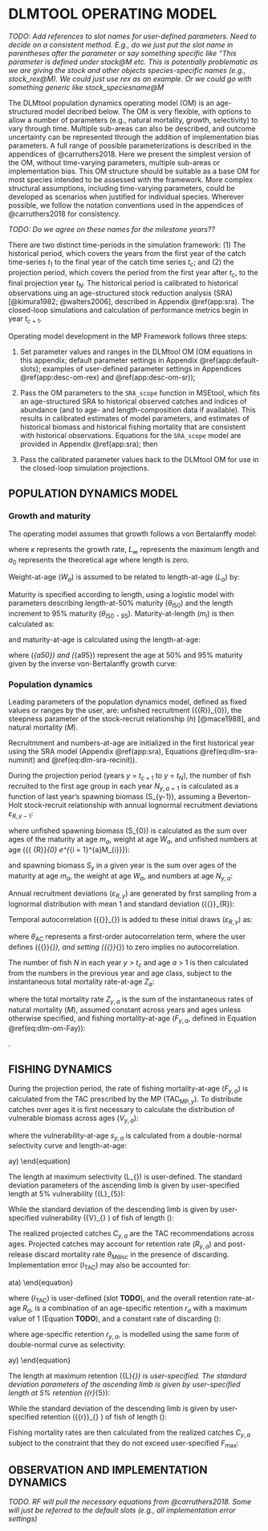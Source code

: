 # DLMTOOL OPERATING MODEL {#app:dlmtool-om}

<!-- *A summary of the important features of the DLMtool operating model* -->

<!-- *Draw on appendix of DLMtool paper but simplified to have one region* -->

<!-- *Not too many details; reference the paper* -->

*TODO: Add references to slot names for user-defined parameters. Need to decide on a consistent method. E.g., do we just put the slot name in parentheses after the parameter or say something specific like "This parameter is  defined under stock@M etc. This is potentially problematic as we are giving the stock and other objects species-specific names (e.g., stock_rex@M). We could just use rex as an example. Or we could go with something generic like stock_speciesname@M*

The DLMtool population dynamics operating model (OM) is an age-structured model decribed below. The OM is very flexible, with options to allow a number of parameters (e.g., natural mortality, growth, selectivity) to vary through time.
Multiple sub-areas can also be described, and outcome uncertainty can be represented through the addition of implementation bias parameters.
A full range of possible parameterizations is described in the appendices of @carruthers2018.
Here we present the simplest version of the OM, without time-varying parameters, multiple sub-areas or implementation bias. This OM structure should be suitable as a base OM for most species intended to be assessed with the framework. 
More complex structural assumptions, including time-varying parameters, could be developed as scenarios when justified for individual species.
Wherever possible, we follow the notation conventions used in the appendices of @carruthers2018 for consistency.

*TODO: Do we agree on these names for the milestone years??*

There are two distinct time-periods in the simulation framework: (1) The historical period, which covers the years from the first year of the catch time-series $t_1$ to the final year of the catch time series $t_c$; and (2) the projection period, which covers the period from the first year after $t_c$, to the final projection year $t_N$. 
The historical period is calibrated to historical observations uing an age-structured stock reduction analysis (SRA) [@kimura1982; @walters2006], described in Appendix \@ref(app:sra).
The closed-loop simulations and calculation of performance metrics begin in year $t_{c+1}$.

Operating model development in the MP Framework follows three steps:

1. Set parameter values and ranges in the DLMtool OM (OM equations in this appendix; default parameter settings in Appendix \@ref(app:default-slots); examples of user-defined parameter settings in Appendices \@ref(app:desc-om-rex) and \@ref(app:desc-om-sr));

2. Pass the OM parameters to the `SRA_scope` function in MSEtool, which fits an age-structured SRA  to historical observed catches and indices of abundance (and to age- and length-composition data if available). 
This results in calibrated estimates of model parameters, and estimates of historical biomass and historical fishing mortality that are consistent with historical observations. 
Equations for the `SRA_scope` model are provided in Appendix \@ref(app:sra); then

3. Pass the calibrated parameter values back to the DLMtool OM for use in the closed-loop simulation projections.


## POPULATION DYNAMICS MODEL  {#sec:dlmtool-pop-dynamics}

<!-- Last historical year, the ``current'' year is denoted by $c$. -->

### Growth and maturity

The operating model assumes that growth follows a von Bertalanffy model:

\begin{equation}
L_{y,a} = L_{\infty}\left( 1 - \exp( - \kappa(a - a_{0} \right))
(\#eq:dlm-om-vonb)
\end{equation}

where ${\kappa}$ represents the growth rate, $L_{\infty}$ represents the maximum length and $a_0$ represents the theoretical age where length is zero.

Weight-at-age ($W_a$) is  assumed to be related to length-at-age ($L_a$) by:

\begin{equation}
W_{y,a} = \beta_{W}\ {L_{a}}^{\alpha_{W}}.
(\#eq:dlm-om-wta)
\end{equation}

Maturity is specified according to length, using a logistic model with parameters describing length-at-50% maturity ($\theta_{l50}$) and the length increment to 95% maturity ($\theta_{l50-95}$). Maturity-at-length ($m_l$) is then calculated as:

\begin{equation}
m_{l} = \frac{1}{1 + e^{{- \ln}19\left( \frac{l - \mathrm{\Delta}_{l50} \cdot L_{\infty}}{{{\theta}}_{l50-95}} \right)}},
(\#eq:dlm-om-matl)
\end{equation}

and maturity-at-age is calculated using the length-at-age:

\begin{equation}
m_{a} = \frac{1}{1 + e^{{- \ln}19\left( \frac{a - \theta_{a50}}{\theta_{a95} - \theta_{a50}} \right)}}
(\#eq:dlm-om-mata)
\end{equation}

where \(\theta_{a50}\) and \(\theta_{a95}\) represent the age at 50% and 95% maturity given by the inverse von-Bertalanffy growth curve:

\begin{equation}
\theta_{a50} = \frac{- \ln\left( 1 - \mathrm{\Delta}_{l50} \right)}{\kappa} + t_{0}
(\#eq:dlm-om-invonb)
\end{equation}

\begin{equation}
\theta_{a95} = \frac{- \ln\left( 1 - \left( \mathrm{\Delta}_{l50} + \frac{{{\theta}}_{l50\_ 95}}{L_{\infty}} \right) \right)}{\kappa} + t_{0}
(\#eq:dlm-om-theta95)
\end{equation}

### Population dynamics
Leading parameters of the population dynamics model, defined as fixed values or ranges by the user, are: unfished recruitment \({{R}}_{0}\), the steepness parameter of the stock-recruit relationship ($h$) [@mace1988], and natural mortality ($M$). 

Recruitmment and numbers-at-age are initialized in the first historical year using the SRA model (Appendix \@ref(app:sra), Equations \@ref(eq:dlm-sra-numinit) and \@ref(eq:dlm-sra-recinit)).

During the projection period (years $y$ = $t_{c+1}$ to $y$ = $t_N$), the number of fish recruited to the first age group in each year $N_{y,a=1}$
is calculated as a function of last year's spawning biomass \(S_{y-1}\), assuming a Beverton-Holt stock-recruit relationship with annual
lognormal recruitment deviations $\varepsilon_{R,y-1}$:

\begin{equation}
N_{y, a = 1} = \left( \frac{4 {h} R_{0} S_{y-1}} {S_{0}  \left( 1 - {h} \right) + \left( 5{h} - 1 \right) S_{y-1}} \right) \cdot \varepsilon_{R,y-1},
(\#eq:dlm-om-recy)
\end{equation}

where unfished spawning biomass \(S_{0}\) is calculated as the
sum over ages of the maturity at age $m_a$, weight at age
$W_a$, and unfished numbers at age  \({{\ {R}}_{0}\ e^{\sum_{i = 1}^{a}M_{i}}}\):

\begin{equation}
S_{0} = \sum_{a = 1}^{n_{a}}{m_{a}\ W_{a}{\ {R}}_{0}\ e^{\sum_{i = 1}^{a}M_{i}}}.
(\#eq:dlm-om-so)
\end{equation}

and spawning biomass $S_{y}$ in a given year is the
sum over ages of the maturity at age $m_a$, the weight at age
$W_a$, and numbers at age $N_{y,a}$:

\begin{equation}
S_{y} = \sum_{a = 1}^{n_{a}}{m_{a}W_{a}N_{y,a}}.
(\#eq:dlm-om-sy)
\end{equation}

Annual recruitment deviations ($\varepsilon_{R,y}$) are generated by first sampling from a lognormal distribution with mean $1$ and standard deviation \({{\sigma}}_{R}\):

\begin{equation}
\varepsilon_{R,y}\sim \mathrm{Lognormal}\left( 1,{{\sigma}}_{R} \right),
(\#eq:dlm-om-recdev)
\end{equation}

Temporal autocorrelation \({{\theta}}_{\textrm{AC}}\) is added to these initial draws ($\varepsilon_{R,y}$) as:

\begin{equation}
\varepsilon_{R,y} = {{\theta}}_{\textrm{AC}}\varepsilon_{R,y - 1} + \varepsilon_{R,y}\sqrt{\left( 1 - {{{\theta}}_{\textrm{AC}}}^{2} \right)},
(\#eq:dlm-om-auto)
\end{equation}

where $\theta_{\mathrm{AC}}$ represents a first-order autocorrelation term, where the user defines \({{\theta}}_{\textrm{AC}}\), and setting \({{\theta}}_{\textrm{AC}}\) to zero implies no autocorrelation.

The number of fish $N$ in each year $y$ > $t_c$ and age $a$ > 1 is then calculated from the numbers in the previous year and age class,
subject to the instantaneous total mortality rate-at-age $Z_{a}$:

\begin{equation}
N_{y + 1,a + 1} = N_{a}e^{- Z_{a}} 
(\#eq:dlm-om-numa)
\end{equation}

where the total mortality rate $Z_{y,a}$ is the sum of the instantaneous rates of natural mortality ($M$), assumed constant across years and ages unless otherwise specified, and fishing mortality-at-age ($F_{y,a}$, defined in Equation \@ref(eq:dlm-om-Fay)):

\begin{equation}
Z_{y,a} = M + F_{y,a}.
(\#eq:dlm-om-z)
\end{equation}.

## FISHING DYNAMICS {#sec:dlmtool-fishing-dynamics}

During the projection period, the rate of fishing mortality-at-age ($F_{y,a}$) is calculated from the TAC prescribed by the MP ($\textrm{TAC}_{\mathrm{MP},y}$).
To distribute catches over ages it is first necessary to calculate the distribution of vulnerable biomass across ages ($V_{y,a}$):

\begin{equation}
V_{y,a} = N_{y,a} W_{a} s_{a} R_{a}
(\#eq:dlm-om-vulcom)
\end{equation}

where the vulnerability-at-age  $s_{y,a}$ is calculated from a double-normal selectivity curve and length-at-age:

\begin{equation}
s_{y,a} = \left\{ \begin{matrix} 
2^{- \ \frac{{(L_{y,a} - {\widetilde{L}}_{\textrm{smax}})}^{2}}{\sigma_{\textrm{sasc}}^{2}}} & L_{y,a} \leq {\widetilde{L}}_{\textrm{smax}} \\ 
2^{- \ \frac{{(L_{y,a} - {\widetilde{L}}_{\textrm{smax}})}^{2}}{\sigma_{\textrm{sdesc}}^{2}}} & L_{y,a} > {\widetilde{L}}_{\textrm{smax}} \\ 
\end{matrix} \right.\ 
(\#eq:dlm-om-say)
\end{equation}

The length at maximum selectivity \(L_{\textrm{smax}}\) is
user-defined. The standard deviation parameters of the
ascending limb is given by user-specified length at 5%
vulnerability \({L}_{5}\):

\begin{equation}
\sigma_{\textrm{sasc}}^{2} = \frac{{{L}}_{5} - {{L}}_{\textrm{smax}}}{\sqrt{- \log_{2^{0.05}}}}
(\#eq:dlm-om-siglasc)
\end{equation}

While the standard deviation of the descending limb is given by user-specified vulnerability \({V}_{\overline{L}} \) of fish of
length \(\overline{L}\):

\begin{equation}
\sigma_{\textrm{sdesc}}^{2} = \frac{\overline{L} - {{L}}_{\textrm{smax}}}{\sqrt{- \log_{2^{{{V}}_{\overline{L}}}}}}
(\#eq:dlm-om-sigldes)
\end{equation}

The realized projected catches $C_{y,a}$ are the TAC recommendations across ages. 
Projected catches may account for retention rate ($R_{y,a}$) and post-release discard mortality rate $\theta_{M{\textrm{disc}}}$ in the presence of discarding.
Implementation error ($I_\textrm{TAC}$) may also be accounted for:

\begin{equation}
C_{y,a} = \frac{V_{y,a}} {\sum_{a}^{n_{a}}V_{y,a}}
\textrm{TAC}_{\mathrm{MP},y}\ I_{\mathrm{TAC},y}\
\frac{R_{y,a} + \left( 1 - R_{a} \right)
{{\theta}}_{\textrm{Mdisc}}}{R_{a}}
(\#eq:dlm-om-cata)
\end{equation}

where ($I_\textrm{TAC}$) is user-defined (slot **TODO**), and the overall retention rate-at-age $R_a$, is a combination of an age-specific retention $r_a$ with a maximum value of $1$ (Equation **TODO**), and a constant rate of discarding \(\gamma\):

\begin{equation}
R_{a} = r_{a}\ (1 - \gamma).
(\#eq:dlm-om-retention)
\end{equation}

where age-specific retention $r_{y,a}$, is modelled using the same form of double-normal curve as selectivity:

\begin{equation}
r_{y,a} = \left\{ \begin{matrix} 
2^{- \ \frac{{(L_{y,a} - {\widetilde{L}}_{\textrm{rmax}})}^{2}}{\sigma_{\textrm{rasc}}^{2}}} & L_{y,a} \leq {\widetilde{L}}_{\textrm{rmax}} \\ 
2^{- \ \frac{{(L_{y,a} - {\widetilde{L}}_{\textrm{rmax}})}^{2}}{\sigma_{\textrm{rdesc}}^{2}}} & L_{y,a} > {\widetilde{L}}_{\textrm{rmax}} \\ 
\end{matrix} \right.\ 
(\#eq:dlm-om-ray)
\end{equation}

The length at maximum retention \({L}_{\textrm{rmax}}\) is
user-specified. The standard deviation parameters of the
ascending limb is given by user-specified length at 5% retention
\({r}_{5}\):

\begin{equation}
\sigma_{\textrm{rasc}}^{2} = \frac{{{r}}_{5} - {L}_{\textrm{rmax}}}{\sqrt{- \log_{2^{0.05}}}}
(\#eq:dlm-om-sigrasc)
\end{equation}

While the standard deviation of the descending limb is given by
user-specified retention \({{r}}_{\overline{L}} \) of fish of
length \(\overline{L}\):

\begin{equation}
\sigma_{\textrm{rdesc}}^{2} = \frac{\overline{L} - {{L}}_{\textrm{rmax}}}{\sqrt{- \log_{2^{{{r}}_{\overline{L}}}}}}
(\#eq:dlm-om-sigrdec)
\end{equation}

Fishing mortality rates are then calculated from the realized catches $C_{y,a}$
subject to the constraint that they do not exceed user-specified
${F_\textrm{max}}$:

\begin{equation}
F_{y,a} = \min \left( - \ln\left( 1 - \frac{C_{y,a}}{N_{y,a}{W}_{a}} \right),F_{\max} \right).
(\#eq:dlm-om-Fay)
\end{equation}


## OBSERVATION AND IMPLEMENTATION DYNAMICS

*TODO. RF will pull the necessary equations from @carruthers2018. Some will just be referred to the default slots (e.g., all implementation error settings)*

